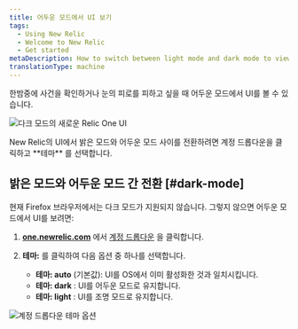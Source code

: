 ```yaml
---
title: 어두운 모드에서 UI 보기
tags:
  - Using New Relic
  - Welcome to New Relic
  - Get started
metaDescription: How to switch between light mode and dark mode to view the New Relic UI.
translationType: machine
---
```




한밤중에 사건을 확인하거나 눈의 피로를 피하고 싶을 때 어두운 모드에서 UI를 볼 수 있습니다.

<img
  title="다크 모드의 새로운 Relic One UI"
  alt="다크 모드의 새로운 Relic One UI"
  src={apmDistributedTracingDarkMode}
/>

<figcaption>
  New Relic의 UI에서 밝은 모드와 어두운 모드 사이를 전환하려면 계정 드롭다운을 클릭하고 **테마** 를 선택합니다.
</figcaption>

## 밝은 모드와 어두운 모드 간 전환 [#dark-mode]

현재 Firefox 브라우저에서는 다크 모드가 지원되지 않습니다. 그렇지 않으면 어두운 모드에서 UI를 보려면:

1. **[one.newrelic.com](https://one.newrelic.com)** 에서 [계정 드롭다운](/docs/using-new-relic/welcome-new-relic/get-started/glossary#account-dropdown) 을 클릭합니다.

2. **테마:** 를 클릭하여 다음 옵션 중 하나를 선택합니다.

   * **테마: auto** (기본값): UI를 OS에서 이미 활성화한 것과 일치시킵니다.
   * **테마: dark** : UI를 어두운 모드로 유지합니다.
   * **테마: light** : UI를 조명 모드로 유지합니다.

<img
  title="account_dropdown_theme 옵션"
  alt="계정 드롭다운 테마 옵션"
  src={accountDropdownTheme}
/>
